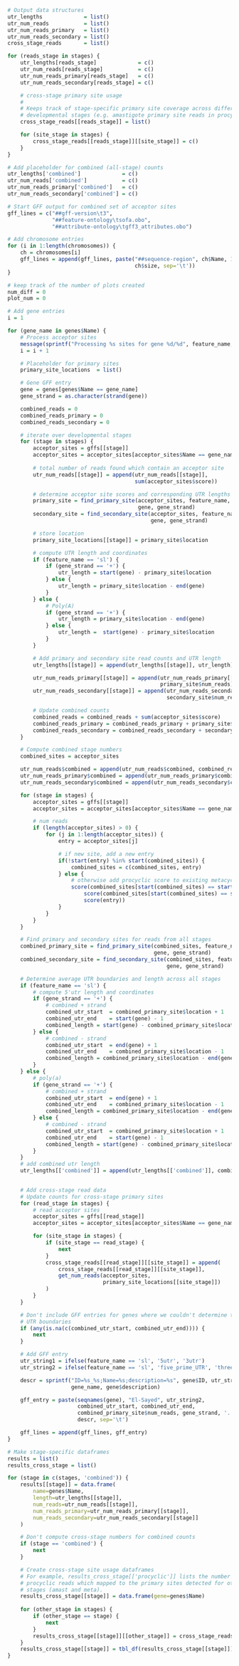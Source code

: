 ```r
# Output data structures
utr_lengths             = list()
utr_num_reads           = list()
utr_num_reads_primary   = list()
utr_num_reads_secondary = list()
cross_stage_reads       = list()

for (reads_stage in stages) {
    utr_lengths[reads_stage]             = c()
    utr_num_reads[reads_stage]           = c()
    utr_num_reads_primary[reads_stage]   = c()
    utr_num_reads_secondary[reads_stage] = c()

    # cross-stage primary site usage
    #
    # Keeps track of stage-specific primary site coverage across different
    # developmental stages (e.g. amastigote primary site reads in procyclic samples)
    cross_stage_reads[[reads_stage]] = list()

    for (site_stage in stages) {
        cross_stage_reads[[reads_stage]][[site_stage]] = c()
    }
}

# Add placeholder for combined (all-stage) counts
utr_lengths['combined']             = c()
utr_num_reads['combined']           = c()
utr_num_reads_primary['combined']   = c()
utr_num_reads_secondary['combined'] = c()

# Start GFF output for combined set of acceptor sites
gff_lines = c("##gff-version\t3",
              "##feature-ontology\tsofa.obo",
              "##attribute-ontology\tgff3_attributes.obo")

# Add chromosome entries
for (i in 1:length(chromosomes)) {
    ch = chromosomes[i]
    gff_lines = append(gff_lines, paste("##sequence-region", ch$Name, 1,
                                        ch$size, sep='\t'))
}

# keep track of the number of plots created
num_diff = 0
plot_num = 0

# Add gene entries
i = 1

for (gene_name in genes$Name) {
    # Process acceptor sites
    message(sprintf("Processing %s sites for gene %d/%d", feature_name, i, length(genes)))
    i = i + 1

    # Placeholder for primary sites
    primary_site_locations  = list()

    # Gene GFF entry
    gene = genes[genes$Name == gene_name]
    gene_strand = as.character(strand(gene)) 

    combined_reads = 0
    combined_reads_primary = 0
    combined_reads_secondary = 0

    # iterate over developmental stages
    for (stage in stages) {
        acceptor_sites = gffs[[stage]]
        acceptor_sites = acceptor_sites[acceptor_sites$Name == gene_name]
    
        # total number of reads found which contain an acceptor site
        utr_num_reads[[stage]] = append(utr_num_reads[[stage]], 
                                        sum(acceptor_sites$score))

        # determine acceptor site scores and corresponding UTR lengths
        primary_site = find_primary_site(acceptor_sites, feature_name,
                                         gene, gene_strand)
        secondary_site = find_secondary_site(acceptor_sites, feature_name,
                                             gene, gene_strand)

        # store location
        primary_site_locations[[stage]] = primary_site$location

        # compute UTR length and coordinates
        if (feature_name == 'sl') {
            if (gene_strand == '+') {
                utr_length = start(gene) - primary_site$location
            } else {
                utr_length = primary_site$location - end(gene)
            }
        } else {
            # Poly(A)
            if (gene_strand == '+') {
                utr_length = primary_site$location - end(gene)
            } else {
                utr_length =  start(gene) - primary_site$location
            }
        }

        # Add primary and secondary site read counts and UTR length
        utr_lengths[[stage]] = append(utr_lengths[[stage]], utr_length)

        utr_num_reads_primary[[stage]] = append(utr_num_reads_primary[[stage]],
                                                primary_site$num_reads)
        utr_num_reads_secondary[[stage]] = append(utr_num_reads_secondary[[stage]],
                                                  secondary_site$num_reads)

        # Update combined counts
        combined_reads = combined_reads + sum(acceptor_sites$score)
        combined_reads_primary = combined_reads_primary + primary_site$num_reads
        combined_reads_secondary = combined_reads_secondary + secondary_site$num_reads
    }

    # Compute combined stage numbers
    combined_sites = acceptor_sites

    utr_num_reads$combined = append(utr_num_reads$combined, combined_reads)
    utr_num_reads_primary$combined = append(utr_num_reads_primary$combined, combined_reads_primary)
    utr_num_reads_secondary$combined = append(utr_num_reads_secondary$combined, combined_reads_secondary)

    for (stage in stages) {
        acceptor_sites = gffs[[stage]]
        acceptor_sites = acceptor_sites[acceptor_sites$Name == gene_name]

        # num reads
        if (length(acceptor_sites) > 0) {
            for (j in 1:length(acceptor_sites)) {
                entry = acceptor_sites[j]

                # if new site, add a new entry
                if(!start(entry) %in% start(combined_sites)) {
                    combined_sites = c(combined_sites, entry)
                } else {
                    # otherwise add procyclic score to existing metacyclic score
                    score(combined_sites[start(combined_sites) == start(entry)]) = (
                        score(combined_sites[start(combined_sites) == start(entry)]) +
                        score(entry))
                }
            }
        }
    }

    # Find primary and secondary sites for reads from all stages
    combined_primary_site = find_primary_site(combined_sites, feature_name,
                                              gene, gene_strand)
    combined_secondary_site = find_secondary_site(combined_sites, feature_name,
                                                  gene, gene_strand)

    # Determine average UTR boundaries and length across all stages
    if (feature_name == 'sl') {
        # compute 5'utr length and coordinates
        if (gene_strand == '+') {
            # combined + strand
            combined_utr_start  = combined_primary_site$location + 1
            combined_utr_end    = start(gene) - 1
            combined_length = start(gene) - combined_primary_site$location
        } else {
            # combined - strand
            combined_utr_start  = end(gene) + 1
            combined_utr_end    = combined_primary_site$location - 1
            combined_length = combined_primary_site$location - end(gene)
        }
    } else {
        # poly(a)
        if (gene_strand == '+') {
            # combined + strand
            combined_utr_start  = end(gene) + 1
            combined_utr_end    = combined_primary_site$location - 1
            combined_length = combined_primary_site$location - end(gene)
        } else {
            # combined - strand
            combined_utr_start  = combined_primary_site$location + 1
            combined_utr_end    = start(gene) - 1
            combined_length = start(gene) - combined_primary_site$location
        }
    }
    # add combined utr length
    utr_lengths[['combined']] = append(utr_lengths[['combined']], combined_length)
    

    # Add cross-stage read data
    # Update counts for cross-stage primary sites
    for (read_stage in stages) {
        # read acceptor sites
        acceptor_sites = gffs[[read_stage]]
        acceptor_sites = acceptor_sites[acceptor_sites$Name == gene_name]

        for (site_stage in stages) {
            if (site_stage == read_stage) {
                next
            }
            cross_stage_reads[[read_stage]][[site_stage]] = append(
                cross_stage_reads[[read_stage]][[site_stage]],
                get_num_reads(acceptor_sites,
                              primary_site_locations[[site_stage]])
            )
        }
    }

    # Don't include GFF entries for genes where we couldn't determine the
    # UTR boundaries
    if (any(is.na(c(combined_utr_start, combined_utr_end)))) {
        next
    }

    # Add GFF entry
    utr_string1 = ifelse(feature_name == 'sl', '5utr', '3utr')
    utr_string2 = ifelse(feature_name == 'sl', 'five_prime_UTR', 'three_prime_UTR')

    descr = sprintf("ID=%s_%s;Name=%s;description=%s", gene$ID, utr_string1,
                    gene_name, gene$description)

    gff_entry = paste(seqnames(gene), "El-Sayed", utr_string2,
                      combined_utr_start, combined_utr_end,
                      combined_primary_site$num_reads, gene_strand, '.',
                      descr, sep='\t')

    gff_lines = append(gff_lines, gff_entry)
}
```

```r
# Make stage-specific dataframes
results = list()
results_cross_stage = list()

for (stage in c(stages, 'combined')) {
    results[[stage]] = data.frame(
        name=genes$Name,
        length=utr_lengths[[stage]],
        num_reads=utr_num_reads[[stage]],
        num_reads_primary=utr_num_reads_primary[[stage]],
        num_reads_secondary=utr_num_reads_secondary[[stage]]
    )

    # Don't compute cross-stage numbers for combined counts
    if (stage == 'combined') {
        next
    }

    # Create cross-stage site usage dataframes
    # For example, results_cross_stage[['procyclic']] lists the number of 
    # procyclic reads which mapped to the primary sites detected for other 
    # stages (amast and meta).
    results_cross_stage[[stage]] = data.frame(gene=genes$Name)
    
    for (other_stage in stages) {
        if (other_stage == stage) {
            next
        }
        results_cross_stage[[stage]][[other_stage]] = cross_stage_reads[[stage]][[other_stage]]
    }
    results_cross_stage[[stage]] = tbl_df(results_cross_stage[[stage]])
}
```
